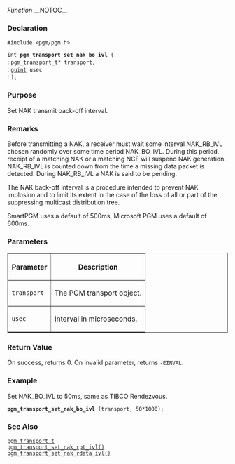 ﻿''Function''
__NOTOC__
=== Declaration ===
<tt>#include <pgm/pgm.h></tt>

<tt>int '''pgm_transport_set_nak_bo_ivl''' (</tt><br>
: <tt>[[OpenPGM C Reference/pgm_transport_t|pgm_transport_t]]*     transport,</tt><br>
: <tt>[http://library.gnome.org/devel/glib/stable/glib-Basic-Types.html#guint guint]                     usec</tt><br>
: <tt>);</tt>

=== Purpose ===
Set NAK transmit back-off interval.

=== Remarks ===
Before transmitting a NAK, a receiver must wait some interval NAK_RB_IVL chosen randomly over some time period NAK_BO_IVL.  During this period, receipt of a matching NAK or a matching NCF will suspend NAK generation.  NAK_RB_IVL is counted down from the time a missing data packet is detected.  During NAK_RB_IVL a NAK is said to be pending.

The NAK back-off interval is a procedure intended to prevent NAK implosion and to limit its extent in the case of the loss of all or part of the suppressing multicast distribution tree.

SmartPGM uses a default of 500ms, Microsoft PGM uses a default of 600ms.

=== Parameters ===
<table border="1" cellpadding="5" cellspacing="0">
<tr>
<th>Parameter</th>
<th>Description</th>
</tr>
<tr>
<td><tt>transport</tt></td>
<td>The PGM transport object.</td>
</tr><tr>
<td><tt>usec</tt></td>
<td>Interval in microseconds.</td>
</tr>
</table>


=== Return Value ===
On success, returns 0.  On invalid parameter, returns <tt>-EINVAL</tt>.

=== Example ===
Set NAK_BO_IVL to 50ms, same as TIBCO Rendezvous.

 '''pgm_transport_set_nak_bo_ivl''' (transport, 50*1000);

=== See Also ===
<tt>[[OpenPGM C Reference/pgm_transport_t|pgm_transport_t]]</tt><br>
<tt>[[OpenPGM C Reference/pgm_transport_set_nak_rpt_ivl()|pgm_transport_set_nak_rpt_ivl()]]</tt><br>
<tt>[[OpenPGM C Reference/pgm_transport_set_nak_rdata_ivl()|pgm_transport_set_nak_rdata_ivl()]]</tt>

